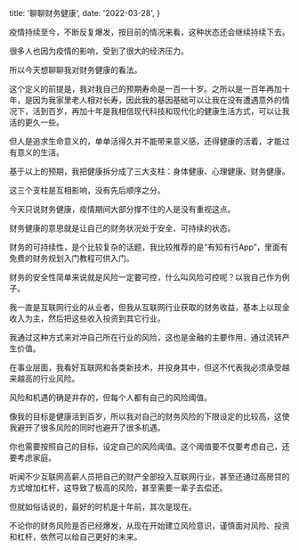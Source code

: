 
  title: '聊聊财务健康',
  date: '2022-03-28',
}


疫情持续至今，不断反复爆发，按目前的情况来看，这种状态还会继续持续下去。

很多人也因为疫情的影响，受到了很大的经济压力。

所以今天想聊聊我对财务健康的看法。

这个定义的前提是，我对我自己的预期寿命是一百一十岁。之所以是一百年再加十年，是因为我家里老人相对长寿，因此我的基因基础可以让我在没有遭遇意外的情况下，活到百岁，再加十年是我相信现代科技和现代化的健康生活方式，可以让我活的更久一些。

但人是追求生命意义的，单单活得久并不能带来意义感，还得健康的活着，才能过有意义的生活。

基于以上的预期，我把健康拆分成了三大支柱：身体健康、心理健康、财务健康。

这三个支柱是互相影响，没有先后顺序之分。

今天只说财务健康，疫情期间大部分撑不住的人是没有重视这点。

财务健康的意思就是让自己的财务状况处于安全、可持续的状态。

财务的可持续性，是个比较复杂的话题，我比较推荐的是“有知有行App”，里面有免费的财务规划入门教程可供入门。

财务的安全性简单来说就是风险一定要可控，什么叫风险可控呢？以我自己作为例子。

我一直是互联网行业的从业者，但我从互联网行业获取的财务收益，基本上以现金收入为主，然后把这些收入投资到其它行业。

我通过这种方式来对冲自己所在行业的风险，这也是金融的主要作用，通过流转产生价值。

在事业层面，我看好互联网和各类新技术，并投身其中，但这不代表我必须承受越来越高的行业风险。

风险和机遇的确是并存的，但每个人都有自己的风险阈值。

像我的目标是健康活到百岁，所以我对自己的财务风险的下限设定的比较高，这使我避开了很多风险的同时也避开了很多机遇。

你也需要按照自己的目标，设定自己的风险阈值。这个阈值要不仅要考虑自己，还要考虑家庭。

听闻不少互联网高薪人员把自己的财产全部投入互联网行业，甚至还通过高房贷的方式增加杠杆，这导致了极高的风险，甚至需要一辈子去偿还。

但就如俗话说的，最好的时机是十年前，其次是现在。

不论你的财务风险是否已经爆发，从现在开始建立风险意识，谨慎面对风险、投资和杠杆，依然可以给自己更好的未来。
